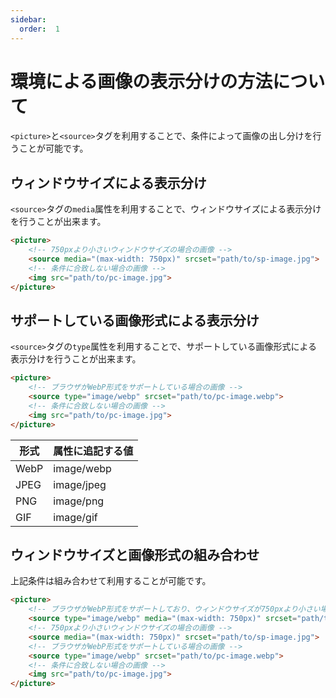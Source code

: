 ```yaml
---
sidebar:
  order:  1
---
```


# 環境による画像の表示分けの方法について

`<picture>`と`<source>`タグを利用することで、条件によって画像の出し分けを行うことが可能です。

## ウィンドウサイズによる表示分け

`<source>`タグの`media`属性を利用することで、ウィンドウサイズによる表示分けを行うことが出来ます。

```html
<picture>
    <!-- 750pxより小さいウィンドウサイズの場合の画像 -->
    <source media="(max-width: 750px)" srcset="path/to/sp-image.jpg">
    <!-- 条件に合致しない場合の画像 -->
    <img src="path/to/pc-image.jpg">
</picture>
```

## サポートしている画像形式による表示分け

`<source>`タグの`type`属性を利用することで、サポートしている画像形式による表示分けを行うことが出来ます。

```html
<picture>
    <!-- ブラウザがWebP形式をサポートしている場合の画像 -->
    <source type="image/webp" srcset="path/to/pc-image.webp">
    <!-- 条件に合致しない場合の画像 -->
    <img src="path/to/pc-image.jpg">
</picture>
```

| 形式 | 属性に追記する値 |
| ---- | ---------------- |
| WebP | image/webp       |
| JPEG | image/jpeg       |
| PNG  | image/png        |
| GIF  | image/gif        |

## ウィンドウサイズと画像形式の組み合わせ

上記条件は組み合わせて利用することが可能です。

```html
<picture>
    <!-- ブラウザがWebP形式をサポートしており、ウィンドウサイズが750pxより小さい場合 -->
    <source type="image/webp" media="(max-width: 750px)" srcset="path/to/sp-image.webp">
    <!-- 750pxより小さいウィンドウサイズの場合の画像 -->
    <source media="(max-width: 750px)" srcset="path/to/sp-image.jpg">
    <!-- ブラウザがWebP形式をサポートしている場合の画像 -->
    <source type="image/webp" srcset="path/to/pc-image.webp">
    <!-- 条件に合致しない場合の画像 -->
    <img src="path/to/pc-image.jpg">
</picture>
```
